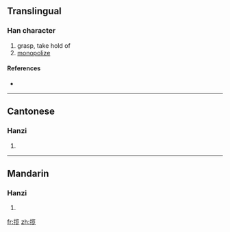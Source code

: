{{also|攬}}
==Translingual==

===Han character===
{{Han char|rn=64|rad=手|as=09|sn=12|four=|canj=手中戈山 (QLIU)}}

# grasp, take hold of
# [[monopolize]]

====References====
* {{Han ref|kx=0445.341|hdz=31914.090|uh=63FD|ud=25597}}

----

==Cantonese==

===Hanzi===
{{yue-hanzi|jyut=|y=laam5|tra=攬}}

# {{defn|Cantonese}}

----

==Mandarin==

===Hanzi===
{{cmn-hanzi|tra=攬|pin=[[lǎn]] ([[lan3]])|wg=lan<sup>3</sup>}}

# {{defn|Mandarin}}

[[fr:揽]]
[[zh:揽]]